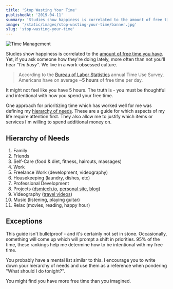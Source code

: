 ```yaml
---
title: 'Stop Wasting Your Time'
publishedAt: '2019-04-11'
summary: 'Studies show happiness is correlated to the amount of free time we have. So why is everyone always busy?'
image: '/static/images/stop-wasting-your-time/banner.jpg'
slug: 'stop-wasting-your-time'
---
```


![Time Management](/static/images/stop-wasting-your-time/banner.jpg)

Studies show happiness is correlated to the [amount of free time you have](https://www.inc.com/jessica-stillman/5-research-backed-ways-to-feel-like-you-have-more-time.html).
Yet, if you ask someone how they're doing lately, more often than not you'll hear _"I'm busy"_. We live in a work-obsessed culture.

> According to the [Bureau of Labor Statistics](https://www.bls.gov/charts/american-time-use/activity-leisure.htm) annual Time Use Survey, Americans have on average **~5 hours** of free time per day.

It might not feel like you have 5 hours.
The truth is - you must be thoughtful and intentional with how you spend your free time.

One approach for prioritizing time which has worked well for me was defining my [hierarchy of needs](https://en.wikipedia.org/wiki/Maslow%27s_hierarchy_of_needs).
These are a guide for which aspects of my life require attention first. They also allow me to justify which items or services I'm willing to spend additional money on.

## Hierarchy of Needs

1. Family
2. Friends
3. Self-Care (food & diet, fitness, haircuts, massages)
4. Work
5. Freelance Work (development, videography)
6. Housekeeping (laundry, dishes, etc)
7. Professional Development
8. Projects ([dsmtech.io](https://dsmtech.io/), [personal site](https://github.com/leerob/leerob.io), [blog](/blog))
9. Videography ([travel videos](https://www.youtube.com/channel/UCZMli3czZnd1uoc1ShTouQw))
10. Music (listening, playing guitar)
11. Relax (movies, reading, happy hour)

## Exceptions

This guide isn't bulletproof - and it's certainly not set in stone. Occasionally, something will come up which will prompt a shift in priorities.
95% of the time, these rankings help me determine how to be intentional with my free time.

You probably have a mental list similar to this.
I encourage you to write down your hierarchy of needs and use them as a reference when pondering "What should I do tonight?".

You might find you have more free time than you imagined.
